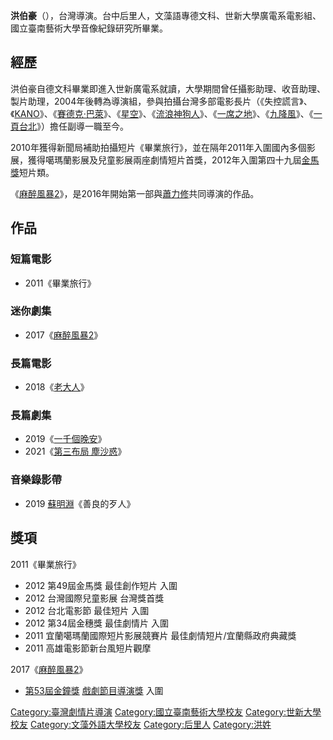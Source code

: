 {{unreferenced|time=2017-02-09T12:00:05+00:00}}
'''洪伯豪'''（{{bd|1978年|||}}），台灣導演。台中后里人，文藻語專德文科、世新大學廣電系電影組、國立臺南藝術大學音像紀錄研究所畢業。

== 經歷 ==
洪伯豪自德文科畢業即進入世新廣電系就讀，大學期間曾任攝影助理、收音助理、製片助理，2004年後轉為導演組，參與拍攝台灣多部電影長片（《失控謊言》、《[[KANO|KANO]]》、《[[賽德克‧巴萊|賽德克‧巴萊]]》、《[[星空|星空]]》、《[[流浪神狗人|流浪神狗人]]》、《[[一席之地|一席之地]]》、《[[九降風|九降風]]》、《[[一頁台北|一頁台北]]》）擔任副導一職至今。

2010年獲得新聞局補助拍攝短片《畢業旅行》，並在隔年2011年入圍國內多個影展，獲得噶瑪蘭影展及兒童影展兩座劇情短片首獎，2012年入圍第四十九屆[[金馬獎|金馬獎]]短片類。

《[[麻醉風暴2|麻醉風暴2]]》，是2016年開始第一部與[[蕭力修|蕭力修]]共同導演的作品。

== 作品 ==
===短篇電影===
* 2011《畢業旅行》
===迷你劇集===
* 2017《[[麻醉風暴2|麻醉風暴2]]》
===長篇電影===
* 2018《[[老大人|老大人]]》
===長篇劇集===
* 2019《[[一千個晚安|一千個晚安]]》
* 2021《[[第三布局_塵沙惑|第三布局 塵沙惑]]》

===音樂錄影帶===
* 2019 [[蘇明淵|蘇明淵]]《善良的歹人》

== 獎項 ==
2011《畢業旅行》
* 2012 第49屆金馬獎 最佳創作短片 入圍
* 2012 台灣國際兒童影展 台灣獎首獎
* 2012 台北電影節 最佳短片 入圍
* 2012 第34屆金穗獎 最佳劇情片 入圍
* 2011 宜蘭噶瑪蘭國際短片影展競賽片 最佳劇情短片/宜蘭縣政府典藏獎
* 2011 高雄電影節新台風短片觀摩

2017《[[麻醉風暴2|麻醉風暴2]]》
* [[第53屆金鐘獎|第53屆金鐘獎]] [[戲劇節目導演獎|戲劇節目導演獎]] 入圍

[[Category:臺灣劇情片導演|Category:臺灣劇情片導演]]
[[Category:國立臺南藝術大學校友|Category:國立臺南藝術大學校友]]
[[Category:世新大學校友|Category:世新大學校友]]
[[Category:文藻外語大學校友|Category:文藻外語大學校友]]
[[Category:后里人|Category:后里人]]
[[Category:洪姓|Category:洪姓]]